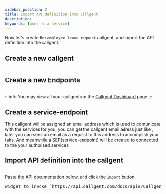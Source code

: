 ```yaml
---
sidebar_position: 2
title: Import API definition into Callgent
description: .
keywords: [user as a service]
---
```



Now let's create the `employee leave request` callgent, and import the API definition into the callgent.

## Create a new callgent

<pre><CreateCallgent /></pre>

## Create a new Endpoints

<pre><CreateEndpoints /></pre>

:::info
You may view all your callgents in the [Callgent Dashboard](https://app.callgent.com/dashboard) page.
:::

## Create a service-endpoint
This callgent will be assigned an email address which is used to comunicate with the services for you, you can get the callgent email adress just like <Email />,
later you can send an email as a request to this address to accomplish your taks. And meanwhile a SEP(service-endpoint) will be created to connected to the your authorised services 

## Import API definition into the callgent

<pre><ImportApi /></pre>

Paste the API documentation below, and click the `Import` button.


<pre>widget to invoke `https://api.callgent.com/docs/api#/CallgentFunctions/CallgentFunctionsController_importBatch`</pre>